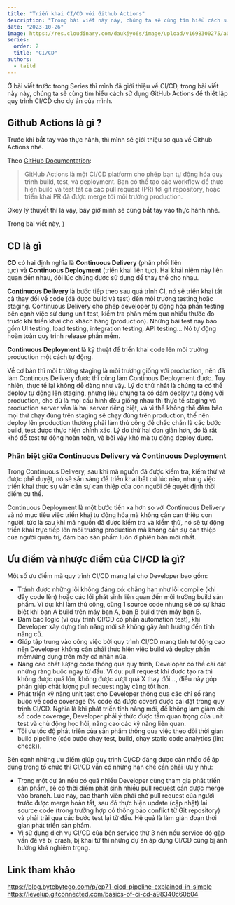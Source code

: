 ```yaml
---
title: "Triển khai CI/CD với Github Actions"
description: "Trong bài viết này này, chúng ta sẽ cùng tìm hiểu cách sử dụng GitHub Actions để thiết lập quy trình CI/CD cho dự án của mình."
date: "2023-10-26"
image: https://res.cloudinary.com/daukjyo6s/image/upload/v1698300275/a0392cd2-a9b4-4c12-8c12-5250127d7df2_1280x1679_hdenos.jpg
series:
  order: 2
  title: "CI/CD"
authors:
  - taitd
---
```


Ở bài viết trước trong Series thì mình đã giới thiệu về CI/CD, trong bài viết này này, chúng ta sẽ cùng tìm hiểu cách sử dụng GitHub Actions để thiết lập quy trình CI/CD cho dự án của mình.

## Github Actions là gì ?

Trước khi bắt tay vào thực hành, thì mình sẽ giới thiệu sơ qua về Github Actions nhé.

Theo [GitHub Documentation](https://docs.github.com/en/actions/learn-github-actions/understanding-github-actions):

> GitHub Actions là một CI/CD platform cho phép bạn tự động hóa quy trình build, test, và deployment. Bạn có thể tạo các workflow để thực hiện build và test tất cả các pull request (PR) tới git repository, hoặc triển khai PR đã được merge tới môi trường production.

Okey lý thuyết thì là vậy, bây giờ mình sẽ cùng bắt tay vào thực hành nhé.

Trong bài viết này,
)

## CD là gì

**CD** có hai định nghĩa là **Continuous Delivery** (phân phối liên tục) và **Continuous Deployment** (triển khai liên tục). Hai khái niệm này liên quan đến nhau, đôi lúc chúng được sử dụng để thay thế cho nhau.

**Continuous Delivery** là bước tiếp theo sau quá trình CI, nó sẽ triển khai tất cả thay đổi về code (đã được build và test) đến môi trường testing hoặc staging. Continuous Delivery cho phép developer tự động hóa phần testing bên cạnh việc sử dụng unit test, kiểm tra phần mềm qua nhiều thước đo trước khi triển khai cho khách hàng (production). Những bài test này bao gồm UI testing, load testing, integration testing, API testing... Nó tự động hoàn toàn quy trình release phần mềm.

**Continuous Deployment** là kỹ thuật để triển khai code lên môi trường production một cách tự động.

Về cơ bản thì môi trường staging là môi trường giống với production, nên đã làm Continous Delivery được thì cũng làm Continous Deployment được. Tuy nhiên, thực tế lại không dễ dàng như vậy. Lý do thứ nhất là chúng ta có thể deploy tự động lên staging, nhưng liệu chúng ta có dám deploy tự động với production, cho dù là mọi cấu hình đều giống nhau thì thực tế staging và production server vẫn là hai server riêng biệt, và vì thế không thể đảm bảo mọi thứ chạy đúng trên staging sẽ chạy đúng trên production, thế nên deploy lên production thường phải làm thủ công để chắc chắn là các bước build, test được thực hiện chính xác. Lý do thứ hai đơn giản hơn, đó là rất khó để test tự động hoàn toàn, và bởi vậy khó mà tự động deploy được.

### Phân biệt giữa Continuous Delivery và Continuous Deployment

Trong Continuous Delivery, sau khi mã nguồn đã được kiểm tra, kiểm thử và được phê duyệt, nó sẽ sẵn sàng để triển khai bất cứ lúc nào, nhưng việc triển khai thực sự vẫn cần sự can thiệp của con người để quyết định thời điểm cụ thể.

Continuous Deployment là một bước tiến xa hơn so với Continuous Delivery và nó mục tiêu việc triển khai tự động hóa mà không cần can thiệp con người, tức là sau khi mã nguồn đã được kiểm tra và kiểm thử, nó sẽ tự động triển khai trực tiếp lên môi trường production mà không cần sự can thiệp của người quản trị, đảm bảo sản phẩm luôn ở phiên bản mới nhất.

## Ưu điểm và nhược điểm của CI/CD là gì?

Một số ưu điểm mà quy trình CI/CD mang lại cho Developer bao gồm:

- Tránh được những lỗi không đáng có: chẳng hạn như lỗi compile (khi đẩy code lên) hoặc các lỗi phát sinh liên quan đến môi trường build sản phẩm. Ví dụ: khi làm thủ công, cùng 1 source code nhưng sẽ có sự khác biệt khi bạn A build trên máy bạn A, bạn B build trên máy bạn B.
- Đảm bảo logic (vì quy trình CI/CD có phần automation test), khi Developer xây dựng tính năng mới sẽ không gây ảnh hưởng đến tính năng cũ.
- Giúp tập trung vào công việc bởi quy trình CI/CD mang tính tự động cao nên Developer không cần phải thực hiện việc build và deploy phần mềm/ứng dụng trên máy cá nhân nữa.
- Nâng cao chất lượng code thông qua quy trình, Developer có thể cài đặt những ràng buộc ngay từ đầu. Ví dụ: pull request khi được tạo ra thì không được quá lớn, không được vượt quá X thay đổi…, điều này góp phần giúp chất lượng pull request ngày càng tốt hơn.
- Phát triển kỹ năng unit test cho Developer thông qua các chỉ số ràng buộc về code coverage (% code đã được cover) được cài đặt trong quy trình CI/CD. Nghĩa là khi phát triển tính năng mới, để không làm giảm chỉ số code coverage, Developer phải ý thức được tầm quan trọng của unit test và chủ động học hỏi, nâng cao các kỹ năng liên quan.
- Tối ưu tốc độ phát triển của sản phẩm thông qua việc theo dõi thời gian build pipeline (các bước chạy test, build, chạy static code analytics (lint check)).

Bên cạnh những ưu điểm giúp quy trình CI/CD đáng được cân nhắc để áp dụng trong tổ chức thì CI/CD vẫn có những hạn chế cần phải lưu ý như:

- Trong một dự án nếu có quá nhiều Developer cùng tham gia phát triển sản phẩm, sẽ có thời điểm phát sinh nhiều pull request cần được merge vào branch. Lúc này, các thành viên phải chờ pull request của người trước được merge hoàn tất, sau đó thực hiện update (cập nhật) lại source code (trong trường hợp có thông báo conflict từ Git repository) và phải trải qua các bước test lại từ đầu. Hệ quả là làm gián đoạn thời gian phát triển sản phẩm.
- Vì sử dụng dịch vụ CI/CD của bên service thứ 3 nên nếu service đó gặp vấn đề và bị crash, bị khai tử thì những dự án áp dụng CI/CD cũng bị ảnh hưởng khá nghiêm trọng.

## Link tham khảo

https://blog.bytebytego.com/p/ep71-cicd-pipeline-explained-in-simple
https://levelup.gitconnected.com/basics-of-ci-cd-a98340c60b04
